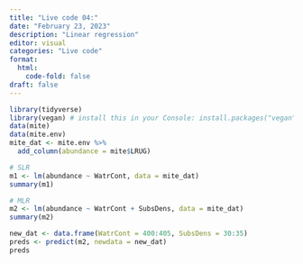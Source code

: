 ```yaml
---
title: "Live code 04:"
date: "February 23, 2023"
description: "Linear regression"
editor: visual
categories: "Live code"
format:
  html: 
    code-fold: false
draft: false
---
```


```r
library(tidyverse)
library(vegan) # install this in your Console: install.packages("vegan")
data(mite)
data(mite.env)
mite_dat <- mite.env %>%
  add_column(abundance = mite$LRUG)
```

```r
# SLR
m1 <- lm(abundance ~ WatrCont, data = mite_dat)
summary(m1)

# MLR
m2 <- lm(abundance ~ WatrCont + SubsDens, data = mite_dat)
summary(m2)
```

```r
new_dat <- data.frame(WatrCont = 400:405, SubsDens = 30:35)
preds <- predict(m2, newdata = new_dat)
preds
```